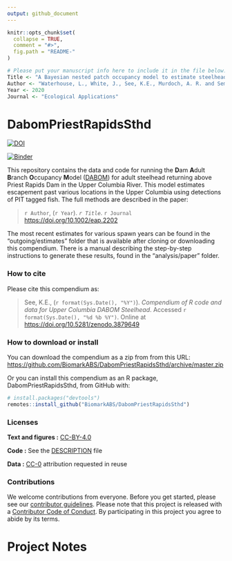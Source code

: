 ```yaml
---
output: github_document
---
```


<!-- README.md is generated from README.Rmd. Please edit that file -->

```r
knitr::opts_chunk$set(
  collapse = TRUE,
  comment = "#>",
  fig.path = "README-"
)

# Please put your manuscript info here to include it in the file below.
Title <- "A Bayesian nested patch occupancy model to estimate steelhead movement and abundance"
Author <- "Waterhouse, L., White, J., See, K.E., Murdoch, A. R. and Semmens, B.X."
Year <- 2020
Journal <- "Ecological Applications"
```

# DabomPriestRapidsSthd

[![DOI](https://zenodo.org/badge/259480274.svg)](https://zenodo.org/badge/latestdoi/259480274)

[![Binder](https://mybinder.org/badge_logo.svg)](https://mybinder.org/v2/gh/BiomarkABS/DabomPriestRapidsSthd/master?urlpath=rstudio)

This repository contains the data and code for running the **D**am **A**dult **B**ranch **O**ccupancy **M**odel ([DABOM](https://github.com/KevinSee/DABOM)) for adult steelhead returning above Priest Rapids Dam in the Upper Columbia River. This model estimates escapement past various locations in the Upper Columbia using detections of PIT tagged fish. The full methods are described in the paper:

> `r Author`, (`r Year`). _`r Title`_. `r Journal`  <https://doi.org/10.1002/eap.2202>

The most recent estimates for various spawn years can be found in the "outgoing/estimates" folder that is available after cloning or downloading this compendium. There is a manual describing the step-by-step instructions to generate these results, found in the "analysis/paper" folder. 

### How to cite

Please cite this compendium as:

> See, K.E., (`r format(Sys.Date(), "%Y")`). _Compendium of R code and data for Upper Columbia DABOM Steelhead_. Accessed `r format(Sys.Date(), "%d %b %Y")`. Online at <https://doi.org/10.5281/zenodo.3879649>

### How to download or install

You can download the compendium as a zip from from this URL: <https://github.com/BiomarkABS/DabomPriestRapidsSthd/archive/master.zip>

Or you can install this compendium as an R package, DabomPriestRapidsSthd, from GitHub with:


```r
# install.packages("devtools")
remotes::install_github("BiomarkABS/DabomPriestRapidsSthd")
```


### Licenses

**Text and figures :**  [CC-BY-4.0](http://creativecommons.org/licenses/by/4.0/)

**Code :** See the [DESCRIPTION](DESCRIPTION) file

**Data :** [CC-0](http://creativecommons.org/publicdomain/zero/1.0/) attribution requested in reuse

### Contributions

We welcome contributions from everyone. Before you get started, please see our [contributor guidelines](CONTRIBUTING.md). Please note that this project is released with a [Contributor Code of Conduct](CONDUCT.md). By participating in this project you agree to abide by its terms.

# Project Notes

